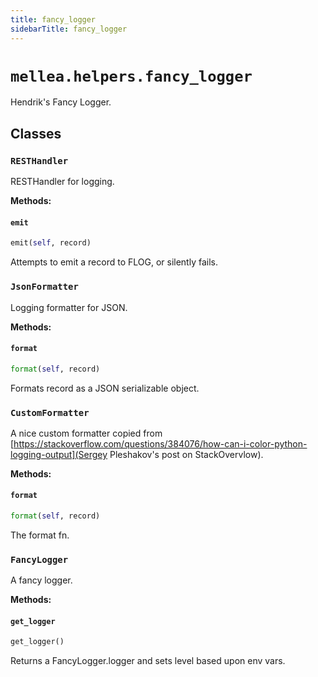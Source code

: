 ```yaml
---
title: fancy_logger
sidebarTitle: fancy_logger
---
```


# `mellea.helpers.fancy_logger`


Hendrik's Fancy Logger.

## Classes

### `RESTHandler`


RESTHandler for logging.


**Methods:**

#### `emit`

```python
emit(self, record)
```

Attempts to emit a record to FLOG, or silently fails.


### `JsonFormatter`


Logging formatter for JSON.


**Methods:**

#### `format`

```python
format(self, record)
```

Formats record as a JSON serializable object.


### `CustomFormatter`


A nice custom formatter copied from [https://stackoverflow.com/questions/384076/how-can-i-color-python-logging-output](Sergey Pleshakov's post on StackOvervlow).


**Methods:**

#### `format`

```python
format(self, record)
```

The format fn.


### `FancyLogger`


A fancy logger.


**Methods:**

#### `get_logger`

```python
get_logger()
```

Returns a FancyLogger.logger and sets level based upon env vars.

